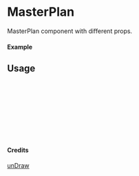 
<Meta of={MasterPlan} title="unDraw/MasterPlan" />

# MasterPlan

MasterPlan component with different props.

#### Example

<Canvas of={MasterPlan.Primary} />

## Usage

```ts
import { MasterPlan } from "yadl-ui";

const Example = () => {
  return (
      <MasterPlan />
  );
};

export default Example;
```

#### Credits
[unDraw](https://undraw.co/illustrations)
